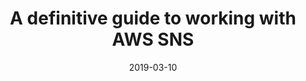 ---
isPublished: false
title: A definitive guide to working with AWS SNS
date: '2019-03-10'
excerpt: This guide will take you through the world of SNS and all it's features and quirks
category: aws
slug: dynamoDB-the-absolute-guide
tags: 
  - sns
  - sqs
---